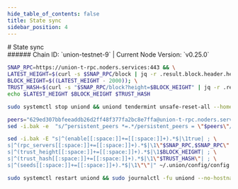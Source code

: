 ```yaml
---
hide_table_of_contents: false
title: State sync
sidebar_position: 4
---
```


<div class="h1-with-icon icon-union">
# State sync
</div>
###### Chain ID: `union-testnet-9` | Current Node Version: `v0.25.0`

```bash
SNAP_RPC=https://union-t-rpc.noders.services:443 && \
LATEST_HEIGHT=$(curl -s $SNAP_RPC/block | jq -r .result.block.header.height); \
BLOCK_HEIGHT=$((LATEST_HEIGHT - 2000)); \
TRUST_HASH=$(curl -s "$SNAP_RPC/block?height=$BLOCK_HEIGHT" | jq -r .result.block_id.hash) && \
echo $LATEST_HEIGHT $BLOCK_HEIGHT $TRUST_HASH
```
```bash
sudo systemctl stop uniond && uniond tendermint unsafe-reset-all --home ~/.union --keep-addr-book
```
```bash
peers="629ed307bbfeeaddb26d2ff48f377fa2bc8e7ffa@union-t-rpc.noders.services:22656"
sed -i.bak -e  "s/^persistent_peers *=.*/persistent_peers = \"$peers\"/" ~/.union/config/config.toml
```
```bash
sed -i.bak -E "s|^(enable[[:space:]]+=[[:space:]]+).*$|\1true| ; \
s|^(rpc_servers[[:space:]]+=[[:space:]]+).*$|\1\"$SNAP_RPC,$SNAP_RPC\"| ; \
s|^(trust_height[[:space:]]+=[[:space:]]+).*$|\1$BLOCK_HEIGHT| ; \
s|^(trust_hash[[:space:]]+=[[:space:]]+).*$|\1\"$TRUST_HASH\"| ; \
s|^(seeds[[:space:]]+=[[:space:]]+).*$|\1\"\"|" ~/.union/config/config.toml
```
```bash
sudo systemctl restart uniond && sudo journalctl -fu uniond --no-hostname -o cat
```